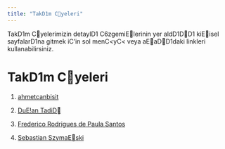 ---
title: "TakD1m Cyeleri"
---

TakD1m Cyelerimizin detaylD1 C6zgemiElerinin yer aldD1DD1 kiEisel sayfalarD1na gitmek iC'in sol menC<yC< veya aEaDD1daki linkleri kullanabilirsiniz.

# TakD1m Cyeleri

1.  [ahmetcanbisit](/takim/ahmetcanbisit.qmd)

2.  [DuE!an TadiD](/takim/dusantadic.qmd)

3.  [Frederico Rodrigues de Paula Santos](/takim/fred.qmd)

4.  [Sebastian SzymaEski](/takim/szymanski.qmd)
